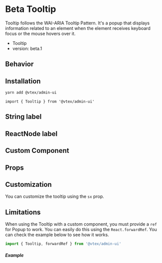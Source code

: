 

<Meta title="design-system/components/Tooltip" />

# Beta Tooltip

Tooltip follows the WAI-ARIA Tooltip Pattern. It's a popup that displays information related to an element when the element receives keyboard focus or the mouse hovers over it.

- Tooltip
- version: beta.1

## Behavior

<Canvas>
  <Story id="beta-tooltip--string-label" />
</Canvas>

## Installation

```bash
yarn add @vtex/admin-ui
```

```tsx
import { Tooltip } from '@vtex/admin-ui'
```

## String label

<Canvas>
  <Story id="beta-tooltip--string-label" />
</Canvas>

## ReactNode label

<Canvas>
  <Story id="beta-tooltip--react-node-label" />
</Canvas>

## Custom Component

<Canvas>
  <Story id="beta-tooltip--custom-component" />
</Canvas>

## Props

<Props of={Tooltip} />

## Customization

You can customize the tooltip using the `sx` prop.

## Limitations

When using the Tooltip with a custom component, you must provide a `ref` for Popup to work. You can easily do this using the `React.forwardRef`. You can check the example below to see how it works.

```jsx
import { Tooltip, forwardRef } from '@vtex/admin-ui'
```

##### Example

<Canvas>
  <Story id="beta-tooltip--custom-component" />
</Canvas>

